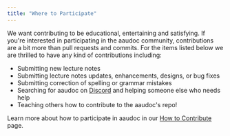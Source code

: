 ```yaml
---
title: "Where to Participate"
---
```


We want contributing to be educational, entertaining and satisfying. If you're
interested in participating in the aaudoc community, contributions are a bit
more than pull requests and commits. For the items listed below we are thrilled
to have any kind of contributions including:

- Submitting new lecture notes
- Submitting lecture notes updates, enhancements, designs, or bug fixes
- Submitting correction of spelling or grammar mistakes
- Searching for aaudoc on [Discord](https://discord.gg/bgBacJd) and helping
  someone else who needs help
- Teaching others how to contribute to the aaudoc's repo!

Learn more about how to participate in aaudoc in our
[How to Contribute]() page.
